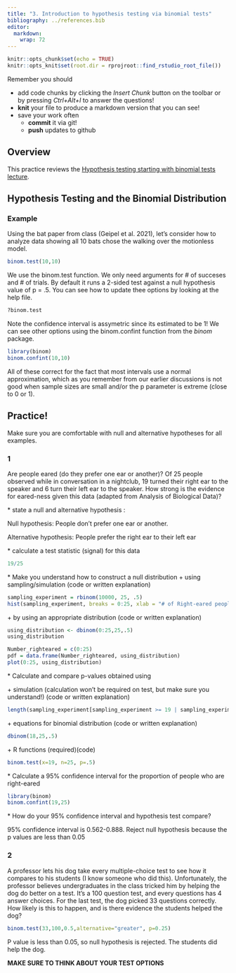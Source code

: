 ```yaml
---
title: "3. Introduction to hypothesis testing via binomial tests"
bibliography: ../references.bib
editor: 
  markdown: 
    wrap: 72
---
```


<!-- COMMENT NOT SHOW IN ANY OUTPUT: Code chunk below sets overall defaults for .qmd file; these inlcude showing output by default and looking for files relative to .Rpoj file, not .qmd file, which makes putting filesin different folders easier  -->

```r
knitr::opts_chunk$set(echo = TRUE)
knitr::opts_knit$set(root.dir = rprojroot::find_rstudio_root_file())
```

Remember you should

-   add code chunks by clicking the *Insert Chunk* button on the toolbar
    or by pressing *Ctrl+Alt+I* to answer the questions!
-   **knit** your file to produce a markdown version that you can see!
-   save your work often
    -   **commit** it via git!
    -   **push** updates to github

## Overview

This practice reviews the [Hypothesis testing starting with binomial
tests lecture](../chapters/Binomial.qmd).

## Hypothesis Testing and the Binomial Distribution

### Example

Using the bat paper from class (Geipel et al. 2021), let's consider how
to analyze data showing all 10 bats chose the walking over the
motionless model.

```r
binom.test(10,10)
```

We use the binom.test function. We only need arguments for \# of
succeses and \# of trials. By default it runs a 2-sided test against a
null hypothesis value of p = .5. You can see how to update thee options
by looking at the help file.

```r
?binom.test
```

Note the confidence interval is assymetric since its estimated to be 1!
We can see other options using the binom.confint function from the
*binom* package.

```r
library(binom)
binom.confint(10,10)
```

All of these correct for the fact that most intervals use a normal
approximation, which as you remember from our earlier discussions is not
good when sample sizes are small and/or the p parameter is extreme
(close to 0 or 1).

## Practice!

Make sure you are comfortable with null and alternative hypotheses for
all examples.

### 1

Are people eared (do they prefer one ear or another)? Of 25 people
observed while in conversation in a nightclub, 19 turned their right ear
to the speaker and 6 turn their left ear to the speaker. How strong is
the evidence for eared-ness given this data (adapted from Analysis of
Biological Data)?

\* state a null and alternative hypothesis :

Null hypothesis: People don't prefer one ear or another.

Alternative hypothesis: People prefer the right ear to their left ear

\* calculate a test statistic (signal) for this data

```r
19/25
```

\* Make you understand how to construct a null distribution + using
sampling/simulation (code or written explanation)

```r
sampling_experiment = rbinom(10000, 25, .5)
hist(sampling_experiment, breaks = 0:25, xlab = "# of Right-eared people out of 25", ylab = "Probability of being drawn \n from population of p = 0.5")
```

\+ by using an appropriate distribution (code or written explanation)

```r
using_distribution <- dbinom(0:25,25,.5)
using_distribution

```

```r
Number_righteared = c(0:25)
pdf = data.frame(Number_righteared, using_distribution)
plot(0:25, using_distribution)
```

\* Calculate and compare p-values obtained using

\+ simulation (calculation won’t be required on test, but make sure you
understand!) (code or written explanation)

```r
length(sampling_experiment[sampling_experiment >= 19 | sampling_experiment <= 6])/length(sampling_experiment)
```

\+ equations for binomial distribution (code or written explanation)

```r
dbinom(18,25,.5)
```

\+ R functions (required)(code)

```r
binom.test(x=19, n=25, p=.5)
```

\* Calculate a 95% confidence interval for the proportion of people who
are right-eared

```r
library(binom)
binom.confint(19,25)
```

\* How do your 95% confidence interval and hypothesis test compare?

95% confidence interval is 0.562-0.888. Reject null hypothesis because
the p values are less than 0.05

### 2

A professor lets his dog take every multiple-choice test to see how it
compares to his students (I know someone who did this). Unfortunately,
the professor believes undergraduates in the class tricked him by
helping the dog do better on a test. It’s a 100 question test, and every
questions has 4 answer choices. For the last test, the dog picked 33
questions correctly. How likely is this to happen, and is there evidence
the students helped the dog?

```r
binom.test(33,100,0.5,alternative="greater", p=0.25)
```

P value is less than 0.05, so null hypothesis is rejected. The students
did help the dog.

**MAKE SURE TO THINK ABOUT YOUR TEST OPTIONS**
